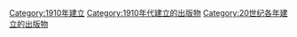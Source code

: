 {{Cat topic in year| topic=建立的出版物| year=1910}}

[[Category:1910年建立|Category:1910年建立]]
[[Category:1910年代建立的出版物|Category:1910年代建立的出版物]]
[[Category:20世纪各年建立的出版物|Category:20世纪各年建立的出版物]]
